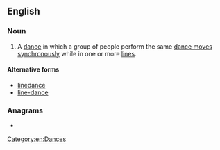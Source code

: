 {{also|line-dance}}
==English==
{{wikipedia}}

===Noun===
{{en-noun}}

# A [[dance]] in which a group of people perform the same [[dance move]]s [[synchronous]]ly while in one or more [[line]]s.

====Alternative forms====
* [[linedance]]
* [[line-dance]]

===Anagrams===
* {{anagrams|en|a=acdeeilnn|celandine|danceline|decennial}}

[[Category:en:Dances]]